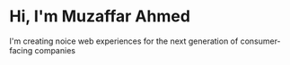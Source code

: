 # Hi, I'm Muzaffar Ahmed

I'm creating noice web experiences for the next generation of consumer-facing companies
